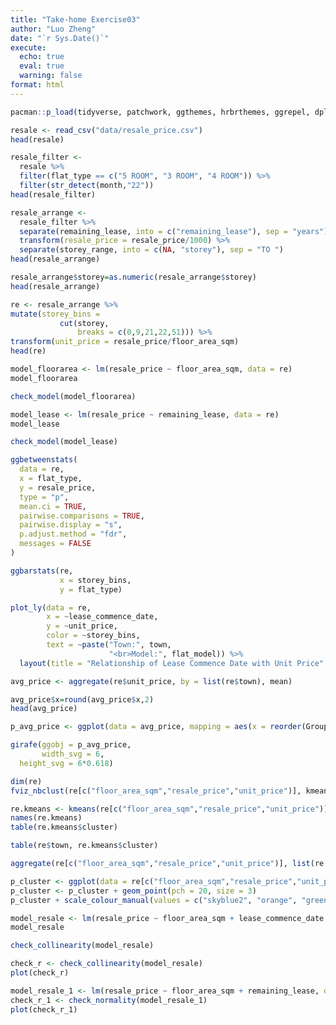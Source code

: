 ```yaml
---
title: "Take-home Exercise03"
author: "Luo Zheng" 
date: "`r Sys.Date()`"
execute: 
  echo: true
  eval: true
  warning: false
format: html
---
```


```r
pacman::p_load(tidyverse, patchwork, ggthemes, hrbrthemes, ggrepel, dplyr, ggiraph, ggstatsplot, PMCMRplus, performance, parameters, see, plotly, factoextra)
```

```r
resale <- read_csv("data/resale_price.csv")
head(resale)
```

```r
resale_filter <-
  resale %>% 
  filter(flat_type == c("5 ROOM", "3 ROOM", "4 ROOM")) %>% 
  filter(str_detect(month,"22")) 
head(resale_filter)
```

```r
resale_arrange <- 
  resale_filter %>% 
  separate(remaining_lease, into = c("remaining_lease"), sep = "years") %>% 
  transform(resale_price = resale_price/1000) %>% 
  separate(storey_range, into = c(NA, "storey"), sep = "TO ")
head(resale_arrange)
```

```r
resale_arrange$storey=as.numeric(resale_arrange$storey) 
head(resale_arrange)
```

```r
re <- resale_arrange %>% 
mutate(storey_bins = 
           cut(storey, 
               breaks = c(0,9,21,22,51))) %>% 
transform(unit_price = resale_price/floor_area_sqm)
head(re)
```

```r
model_floorarea <- lm(resale_price ~ floor_area_sqm, data = re)
model_floorarea
```

```r
check_model(model_floorarea)
```

```r
model_lease <- lm(resale_price ~ remaining_lease, data = re)
model_lease
```

```r
check_model(model_lease)
```

```r
ggbetweenstats(
  data = re,
  x = flat_type, 
  y = resale_price,
  type = "p",
  mean.ci = TRUE, 
  pairwise.comparisons = TRUE, 
  pairwise.display = "s",
  p.adjust.method = "fdr",
  messages = FALSE
)
```

```r
ggbarstats(re, 
           x = storey_bins, 
           y = flat_type)
```

```r
plot_ly(data = re, 
        x = ~lease_commence_date, 
        y = ~unit_price, 
        color = ~storey_bins,
        text = ~paste("Town:", town,     
                      "<br>Model:", flat_model)) %>% 
  layout(title = "Relationship of Lease Commence Date with Unit Price", xaxis = list(title = "Lease Commence Date (year)"), yaxis = list(title = "Unit Price (K SGD)" ), legend = list(title=list(text="<b> Storey Bins </b>")))
```

```r
avg_price <- aggregate(re$unit_price, by = list(re$town), mean)
```

```r
avg_price$x=round(avg_price$x,2)
head(avg_price)
```

```r
p_avg_price <- ggplot(data = avg_price, mapping = aes(x = reorder(Group.1, -x), y = x, group = 1)) + geom_line(colour =  'steelblue', size = 2) + geom_point() + xlab('') + ylab("Unit Price (K SGD)") + theme(axis.text.x = element_text(angle = 45, hjust = 1, vjust = 1)) + labs(title = "Unit Price of Different Towns") + theme(plot.title = element_text(size=12,hjust=0.5)) + geom_point_interactive(aes(tooltip = x, data_id = x)) + scale_y_continuous(limits = c(3, 9))

girafe(ggobj = p_avg_price,
       width_svg = 6,
  height_svg = 6*0.618)
```

```r
dim(re)
fviz_nbclust(re[c("floor_area_sqm","resale_price","unit_price")], kmeans, method = "wss")
```

```r
re.kmeans <- kmeans(re[c("floor_area_sqm","resale_price","unit_price")], centers = 4, nstart = 25)
names(re.kmeans)
table(re.kmeans$cluster)
```

```r
table(re$town, re.kmeans$cluster)
```

```r
aggregate(re[c("floor_area_sqm","resale_price","unit_price")], list(re.kmeans$cluster),mean)
```

```r
p_cluster <- ggplot(data = re[c("floor_area_sqm","resale_price","unit_price")], mapping = aes(x = floor_area_sqm, y = unit_price, color = factor(re.kmeans$cluster)))
p_cluster <- p_cluster + geom_point(pch = 20, size = 3)
p_cluster + scale_colour_manual(values = c("skyblue2", "orange", "green3","red"))
```

```r
model_resale <- lm(resale_price ~ floor_area_sqm + lease_commence_date + remaining_lease, data = re)
model_resale
```

```r
check_collinearity(model_resale)
```

```r
check_r <- check_collinearity(model_resale)
plot(check_r)
```

```r
model_resale_1 <- lm(resale_price ~ floor_area_sqm + remaining_lease, data = re)
check_r_1 <- check_normality(model_resale_1)
plot(check_r_1)
```



